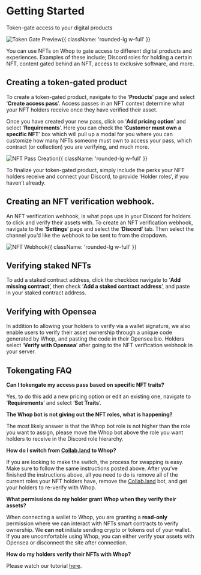 

<HeroPattern />

<div className='lead'>

# Getting Started

Token-gate access to your digital products

![Token Gate Preview](https://i.imgur.com/u7ru3Qd.png){{ className: 'rounded-lg w-full' }}

You can use NFTs on Whop to gate access to different digital products and experiences. Examples of these include; Discord roles for holding a certain NFT, content gated behind an NFT, access to exclusive software, and more. 

## Creating a token-gated product

To create a token-gated product, navigate to the ‘**Products**’ page and select ‘**Create access pass**’. Access passes in an NFT context determine what your NFT holders receive once they have verified their asset.

Once you have created your new pass, click on ‘**Add pricing option**’ and select ‘**Requirements**’. Here you can check the ‘**Customer must own a specific NFT**’ box which will pull up a modal for you where you can customize how many NFTs someone must own to access your pass, which contract (or collection) you are verifying, and much more.

![NFT Pass Creation](https://i.imgur.com/cSBtaDk.gif){{ className: 'rounded-lg w-full' }}

To finalize your token-gated product, simply include the perks your NFT holders receive and connect your Discord, to provide ‘Holder roles’, if you haven’t already.

## Creating an NFT verification webhook.

An NFT verification webhook, is what pops ups in your Discord for holders to click and verify their assets with. To create an NFT verification webhook, navigate to the ‘**Settings**’ page and select the ‘**Discord**’ tab. Then select the channel you’d like the webhook to be sent to from the dropdown.

![NFT Webhook](https://i.imgur.com/DCpr3xq.gif){{ className: 'rounded-lg w-full' }}

## Verifying staked NFTs

To add a staked contract address, click the checkbox navigate to ‘**Add missing contract**’, then check ‘**Add a staked contract address**’, and paste in your staked contract address.

## Verifying with Opensea

In addition to allowing your holders to verify via a wallet signature, we also enable users to verify their asset ownership through a unique code generated by Whop, and pasting the code in their Opensea bio. Holders select ‘**Verify with Opensea**’ after going to the NFT verification webhook in your server.

## Tokengating FAQ

**Can I tokengate my access pass based on specific NFT traits?**

Yes, to do this add a new pricing option or edit an existing one, navigate to ‘**Requirements**’ and select ‘**Set Traits**’. 

**The Whop bot is not giving out the NFT roles, what is happening?**

The most likely answer is that the Whop bot role is not higher than the role you want to assign, please move the Whop bot above the role you want holders to receive in the Discord role hierarchy. 

**How do I switch from [Collab.land](http://Collab.land) to Whop?**

If you are looking to make the switch, the process for swapping is easy. Make sure to follow the same instructions posted above. After you’ve finished the instructions above, all you need to do is remove all of the current roles your NFT holders have, remove the  [Collab.land](http://Collab.land) bot, and get your holders to re-verify with Whop.

**What permissions do my holder grant Whop when they verify their assets?**

When connecting a wallet to Whop, you are granting a **read-only** permission where we can interact with NFTs smart contracts to verify ownership. We **can not** initiate sending crypto or tokens out of your wallet. If you are uncomfortable using Whop, you can either verify your assets with Opensea or disconnect the site after connection.

**How do my holders verify their NFTs with Whop?**

Please watch our tutorial [here](https://youtu.be/IsqhPAAarjE).

</div>